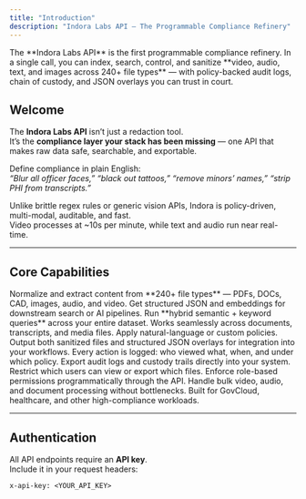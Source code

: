 ```yaml
---
title: "Introduction"
description: "Indora Labs API – The Programmable Compliance Refinery"
---
```


<Note>
  The **Indora Labs API** is the first programmable compliance refinery.  
  In a single call, you can index, search, control, and sanitize **video, audio, text, and images across 240+ file types** — with policy-backed audit logs, chain of custody, and JSON overlays you can trust in court.
</Note>

## Welcome

The **Indora Labs API** isn’t just a redaction tool.  
It’s the **compliance layer your stack has been missing** — one API that makes raw data safe, searchable, and exportable.  

Define compliance in plain English:  
*“Blur all officer faces,” “black out tattoos,” “remove minors’ names,” “strip PHI from transcripts.”*  

Unlike brittle regex rules or generic vision APIs, Indora is policy-driven, multi-modal, auditable, and fast.  
Video processes at ~10s per minute, while text and audio run near real-time.  

---

## Core Capabilities

<CardGroup cols={2}>

<Card title="Index Anything" icon="database" href="/api-reference/endpoints/post_upload_init">
  Normalize and extract content from **240+ file types** — PDFs, DOCs, CAD, images, audio, and video.  
  Get structured JSON and embeddings for downstream search or AI pipelines.
</Card>

<Card title="Search Everything" icon="magnifying-glass" href="/api-reference/endpoints/post_search_semantic">
  Run **hybrid semantic + keyword queries** across your entire dataset.  
  Works seamlessly across documents, transcripts, and media files.
</Card>

<Card title="Policy-Driven Sanitization" icon="shield-check" href="/api-reference/sanitization">
  Apply natural-language or custom policies.  
  Output both sanitized files and structured JSON overlays for integration into your workflows.
</Card>

<Card title="Audit & Chain of Custody" icon="scroll" href="/api-reference/audit">
  Every action is logged: who viewed what, when, and under which policy.  
  Export audit logs and custody trails directly into your system.
</Card>

<Card title="Access Control" icon="key" href="/api-reference/access">
  Restrict which users can view or export which files.  
  Enforce role-based permissions programmatically through the API.
</Card>

<Card title="Fast & Scalable" icon="gauge" href="/api-reference/performance">
  Handle bulk video, audio, and document processing without bottlenecks.  
  Built for GovCloud, healthcare, and other high-compliance workloads.
</Card>

</CardGroup>

---

## Authentication

All API endpoints require an **API key**.  
Include it in your request headers:

```http
x-api-key: <YOUR_API_KEY>
